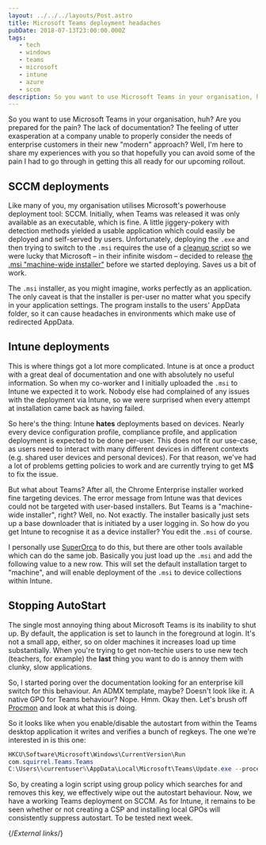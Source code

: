 ```yaml
---
layout: ../../../layouts/Post.astro
title: Microsoft Teams deployment headaches
pubDate: 2018-07-13T23:00:00.000Z
tags: 
   - tech
   - windows
   - teams
   - microsoft
   - intune
   - azure
   - sccm
description: So you want to use Microsoft Teams in your organisation, huh? Are you prepared for the pain? The lack of documentation? The feeling of utter exasperation at a company unable to properly consider the needs of enterprise customers in their new "modern" approach?
---
```


So you want to use Microsoft Teams in your organisation, huh? Are you prepared for the pain? The lack of documentation? The feeling of utter exasperation at a company unable to properly consider the needs of enterprise customers in their new "modern" approach? Well, I'm here to share my experiences with you so that hopefully you can avoid some of the pain I had to go through in getting this all ready for our upcoming rollout.

## SCCM deployments

Like many of you, my organisation utilises Microsoft's powerhouse deployment tool: SCCM. Initially, when Teams was released it was only available as an executable, which is fine. A little jiggery-pokery with detection methods yielded a usable application which could easily be deployed and self-served by users. Unfortunately, deploying the `.exe` and then trying to switch to the `.msi` requires the use of a [cleanup script][cleanup-script] so we were lucky that Microsoft – in their infinite wisdom – decided to release [the .msi "machine-wide installer"][msi-deployment] before we started deploying. Saves us a bit of work.

The `.msi` installer, as you might imagine, works perfectly as an application. The only caveat is that the installer is per-user no matter what you specify in your application settings. The program installs to the users' AppData folder, so it can cause headaches in environments which make use of redirected AppData.

## Intune deployments

This is where things got a lot more complicated. Intune is at once a product with a great deal of documentation and one with absolutely no useful information. So when my co-worker and I initially uploaded the `.msi` to Intune we expected it to work. Nobody else had complained of any issues with the deployment via Intune, so we were surprised when every attempt at installation came back as having failed.

So here's the thing: Intune **hates** deployments based on devices. Nearly every device configuration profile, compliance profile, and application deployment is expected to be done per-user. This does not fit our use-case, as users need to interact with many different devices in different contexts (e.g. shared user devices and personal devices). For that reason, we've had a lot of problems getting policies to work and are currently trying to get M$ to fix the issue.

But what about Teams? After all, the Chrome Enterprise installer worked fine targeting devices. The error message from Intune was that devices could not be targeted with user-based installers. But Teams is a "machine-wide installer", right? Well, no. Not exactly. The installer basically just sets up a base downloader that is initiated by a user logging in. So how do you get Intune to recognise it as a device installer? You edit the `.msi` of course.

I personally use [SuperOrca][superorca] to do this, but there are other tools available which can do the same job. Basically you just load up the `.msi` and add the following value to a new row. This will set the default installation target to "machine", and will enable deployment of the `.msi` to device collections within Intune.

## Stopping AutoStart

The single most annoying thing about Microsoft Teams is its inability to shut up. By default, the application is set to launch in the foreground at login. It's not a small app, either, so on older machines it increases load up time substantially. When you're trying to get non-techie users to use new tech (teachers, for example) the **last** thing you want to do is annoy them with clunky, slow applications.

So, I started poring over the documentation looking for an enterprise kill switch for this behaviour. An ADMX template, maybe? Doesn't look like it. A native GPO for Teams behaviour? Nope. Hmm. Okay then. Let's brush off [Procmon][procmon] and look at what this is doing.

So it looks like when you enable/disable the autostart from within the Teams desktop application it writes and verifies a bunch of regkeys. The one we're interested in is this one:

```powershell
HKCU\Software\Microsoft\Windows\CurrentVersion\Run
com.squirrel.Teams.Teams
C:\Users\%currentuser%\AppData\Local\Microsoft\Teams\Update.exe --processStart "Teams.exe" --process-start-args "--system-initiated"
```

So, by creating a login script using group policy which searches for and removes this key, we effectively wipe out the autostart behaviour. Now, we have a working Teams deployment on SCCM. As for Intune, it remains to be seen whether or not creating a CSP and installing local GPOs will consistently suppress autostart. To be tested next week.

{/*External links*/}

[cleanup-script]: https://docs.microsoft.com/en-us/MicrosoftTeams/scripts/powershell-script-teams-deployment-clean-up]
[msi-deployment]: https://docs.microsoft.com/en-us/MicrosoftTeams/msi-deployment
[procmon]: https://docs.microsoft.com/en-us/sysinternals/downloads/procmon
[superorca]: http://www.pantaray.com/msi_super_orca.html
